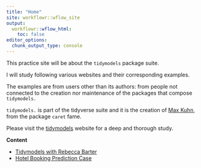 ```yaml
---
title: "Home"
site: workflowr::wflow_site
output:
  workflowr::wflow_html:
    toc: false
editor_options:
  chunk_output_type: console
---
```


This practice site will be about the `tidymodels` package suite.

I will study following various websites and their corresponding examples.  

The examples are from users other than its authors: from people not connected to the creation nor maintenance of the packages that compose `tidymodels.`

`tidymodels.` is part of the tidyverse suite and it is the creation of [Max Kuhn](https://www.rstudio.com/authors/max-kuhn/), from the package `caret` fame.

Please visit the [tidymodels](https://www.tidymodels.org/) website for a deep and thorough study.

**Content**

-   [Tidymodels with Rebecca Barter](02_tidymodels-tidy-machine-learning.html)
-   [Hotel Booking Prediction Case](01_classification-tidymodels.html)



